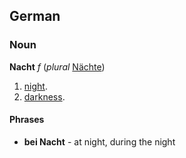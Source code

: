 ==German==
===Noun===
'''Nacht''' ''f'' (''plural'' [[Nächte]])
# [[night]].
# [[darkness]].

====Phrases====
* '''bei Nacht''' - at night, during the night